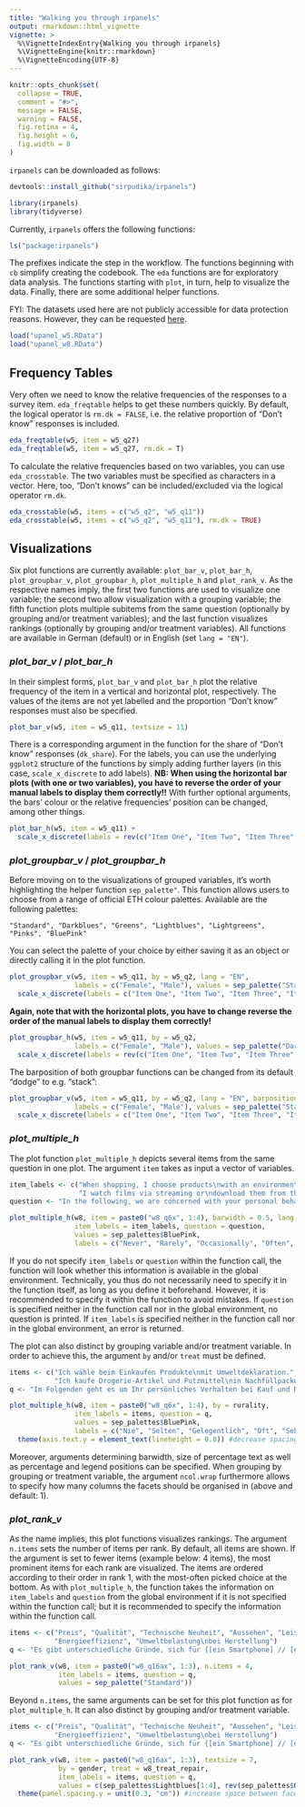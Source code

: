 ---
title: "Walking you through irpanels"
output: rmarkdown::html_vignette
vignette: >
  %\VignetteIndexEntry{Walking you through irpanels}
  %\VignetteEngine{knitr::rmarkdown}
  %\VignetteEncoding{UTF-8}
---

```{r, include = FALSE}
knitr::opts_chunk$set(
  collapse = TRUE,
  comment = "#>",
  message = FALSE,
  warning = FALSE,
  fig.retina = 4,
  fig.height = 6, 
  fig.width = 8
)
```

`irpanels` can be downloaded as follows:

```{r, eval=FALSE}
devtools::install_github("sirpudika/irpanels")
```

```{r setup}
library(irpanels)
library(tidyverse)
```

Currently, `irpanels` offers the following functions:

```{r, echo=FALSE}
ls("package:irpanels")
```

The prefixes indicate the step in the workflow. The functions beginning with `cb` simplify creating the codebook. The `eda` functions are for exploratory data analysis. The functions starting with `plot`, in turn, help to visualize the data. Finally, there are some additional helper functions.

FYI: The datasets used here are not publicly accessible for data protection reasons. However, they can be requested [here](https://istp.ethz.ch/research/sep.html).

```{r}
load("upanel_w5.RData")
load("upanel_w8.RData")
```

## Frequency Tables

Very often we need to know the relative frequencies of the responses to a survey item. `eda_freqtable` helps to get these numbers quickly. By default, the logical operator is `rm.dk = FALSE`, i.e. the relative proportion of "Don't know" responses is included.

```{r}
eda_freqtable(w5, item = w5_q27)
eda_freqtable(w5, item = w5_q27, rm.dk = T)
```

To calculate the relative frequencies based on two variables, you can use `eda_crosstable`. The two variables must be specified as characters in a vector. Here, too, "Don't knows" can be included/excluded via the logical operator `rm.dk`.

```{r}
eda_crosstable(w5, items = c("w5_q2", "w5_q11"))
eda_crosstable(w5, items = c("w5_q2", "w5_q11"), rm.dk = TRUE)
```

## Visualizations

Six plot functions are currently available: `plot_bar_v`, `plot_bar_h`, `plot_groupbar_v`, `plot_groupbar_h`, `plot_multiple_h` and `plot_rank_v`. As the respective names imply, the first two functions are used to visualize one variable; the second two allow visualization with a grouping variable; the fifth function plots multiple subitems from the same question (optionally by grouping and/or treatment variables); and the last function visualizes rankings (optionally by grouping and/or treatment variables). All functions are available in German (default) or in English (set `lang = "EN"`).

### *plot_bar_v* / *plot_bar_h*

In their simplest forms, `plot_bar_v` and `plot_bar_h` plot the relative frequency of the item in a vertical and horizontal plot, respectively. The values of the items are not yet labelled and the proportion "Don't know" responses must also be specified.

```{r}
plot_bar_v(w5, item = w5_q11, textsize = 11)
```

There is a corresponding argument in the function for the share of "Don't know" responses (`dk_share`). For the labels, you can use the underlying `ggplot2` structure of the functions by simply adding further layers (in this case, `scale_x_discrete` to add labels). **NB: When using the horizontal bar plots (with one or two variables), you have to reverse the order of your manual labels to display them correctly!!** With further optional arguments, the bars' colour or the relative frequencies' position can be changed, among other things.

```{r}
plot_bar_h(w5, item = w5_q11) +
  scale_x_discrete(labels = rev(c("Item One", "Item Two", "Item Three", "Item Four", "Item Five")))
```

### *plot_groupbar_v* / *plot_groupbar_h*

Before moving on to the visualizations of grouped variables, it's worth highlighting the helper function `sep_palette"`. This function allows users to choose from a range of official ETH colour palettes. Available are the following palettes:

`"Standard", "Darkblues", "Greens", "Lightblues", "Lightgreens", "Pinks", "BluePink"`

You can select the palette of your choice by either saving it as an object or directly calling it in the plot function.

```{r}
plot_groupbar_v(w5, item = w5_q11, by = w5_q2, lang = "EN",
                labels = c("Female", "Male"), values = sep_palette("Standard")) +
  scale_x_discrete(labels = c("Item One", "Item Two", "Item Three", "Item Four", "Item Five"))
```

**Again, note that with the horizontal plots, you have to change reverse the order of the manual labels to display them correctly!**

```{r}
plot_groupbar_h(w5, item = w5_q11, by = w5_q2, 
                labels = c("Female", "Male"), values = sep_palette("Darkblues")) +
  scale_x_discrete(labels = rev(c("Item One", "Item Two", "Item Three", "Item Four", "Item Five")))
```

The barposition of both groupbar functions can be changed from its default "dodge" to e.g. "stack":

```{r}
plot_groupbar_v(w5, item = w5_q11, by = w5_q2, lang = "EN", barposition = "stack",
                labels = c("Female", "Male"), values = sep_palette("Standard")) +
  scale_x_discrete(labels = c("Item One", "Item Two", "Item Three", "Item Four", "Item Five"))
```

### *plot_multiple_h*

The plot function `plot_multiple_h` depicts several items from the same question in one plot. The argument `item` takes as input a vector of variables.

```{r}
item_labels <- c("When shopping, I choose products\nwith an environmental label.", "I use fabric shopping bags\nseveral times (at least 20 times).", "I buy drugstore items and\ncleaning products in refill packs.", 
                 "I watch films via streaming or\ndownload them from the internet\ninstead of buying the DVD.")
question <- "In the following, we are concerned with your personal behaviour when buying and\nusing products and services. Please indicate how often you undertake these actions."

plot_multiple_h(w8, item = paste0("w8_q6x", 1:4), barwidth = 0.5, lang = "EN",
                item_labels = item_labels, question = question,
                values = sep_palettes$BluePink,
                labels = c("Never", "Rarely", "Occasionally", "Often", "Always"))
```

If you do not specify `item_labels` or `question` within the function call, the function will look whether this information is available in the global environment. Technically, you thus do not necessarily need to specify it in the function itself, as long as you define it beforehand. However, it is recommended to specify it within the function to avoid mistakes. If `question` is specified neither in the function call nor in the global environment, no question is printed. If `item_labels` is specified neither in the function call nor in the global environment, an error is returned.

The plot can also distinct by grouping variable and/or treatment variable. In order to achieve this, the argument `by` and/or `treat` must be defined.

```{r fig.height=7}
items <- c("Ich wähle beim Einkaufen Produkte\nmit Umweltdeklaration.", "Ich verwende Einkaufstüten oder -taschen\naus Stoff mehrfach (min. 20 Mal).", 
           "Ich kaufe Drogerie-Artikel und Putzmittel\nin Nachfüllpackungen.", "Ich schaue Filme im Streaming oder lade sie aus\ndem Internet herunter, anstatt die DVD zu kaufen.")
q <- "Im Folgenden geht es um Ihr persönliches Verhalten bei Kauf und Nutzung\nvon Produkten und Dienstleistungen. Bitte geben Sie an, wie häufig Sie diese Handlungen ausführen."

plot_multiple_h(w8, item = paste0("w8_q6x", 1:4), by = rurality,
                item_labels = items, question = q,
                values = sep_palettes$BluePink,
                labels = c("Nie", "Selten", "Gelegentlich", "Oft", "Sehr Oft")) +
  theme(axis.text.y = element_text(lineheight = 0.8)) #decrease spacing between item label lines
```

Moreover, arguments determining barwidth, size of percentage text as well as percentage and legend positions can be specified. When grouping by grouping or treatment variable, the argument `ncol.wrap` furthermore allows to specify how many columns the facets should be organised in (above and default: 1).

### *plot_rank_v*

As the name implies, this plot functions visualizes rankings. The argument `n.items` sets the number of items per rank. By default, all items are shown. If the argument is set to fewer items (example below: 4 items), the most prominent items for each rank are visualized. The items are ordered according to their order in rank 1, with the most-often picked choice at the bottom. As with `plot_multiple_h`, the function takes the information on `item_labels` and `question` from the global environment if it is not specified within the function call; but it is recommended to specify the information within the function call.

```{r}
items <- c("Preis", "Qualität", "Technische Neuheit", "Aussehen", "Leistung", 
           "Energieeffizienz", "Umweltbelastung\nbei Herstellung")
q <- "Es gibt unterschiedliche Gründe, sich für {[ein Smartphone] // [einen Staubsauger] //\n[eine Waschmaschine]} zu entscheiden. Wie wichtig oder unwichtig sind für Sie persönlich die\nfolgenden Gründe beim Kauf {[eines Smartphones] // [eines Staubsaugers] // [einer Waschmaschine]}?"

plot_rank_v(w8, item = paste0("w8_q16ax", 1:3), n.items = 4,
            item_labels = items, question = q,
            values = sep_palette("Standard"))
```

Beyond `n.items`, the same arguments can be set for this plot function as for `plot_multiple_h`. It can also distinct by grouping and/or treatment variable.

```{r}
items <- c("Preis", "Qualität", "Technische Neuheit", "Aussehen", "Leistung", 
           "Energieeffizienz", "Umweltbelastung\nbei Herstellung")
q <- "Es gibt unterschiedliche Gründe, sich für {[ein Smartphone] // [einen Staubsauger] //\n[eine Waschmaschine]} zu entscheiden. Wie wichtig oder unwichtig sind für Sie persönlich die\nfolgenden Gründe beim Kauf {[eines Smartphones] // [eines Staubsaugers] // [einer Waschmaschine]}?"

plot_rank_v(w8, item = paste0("w8_q16ax", 1:3), textsize = 7,
            by = gender, treat = w8_treat_repair,
            item_labels = items, question = q,
            values = c(sep_palettes$Lightblues[1:4], rev(sep_palettes$Greens[1:3]))) +
  theme(panel.spacing.y = unit(0.3, "cm")) #increase space between facet rows
```




